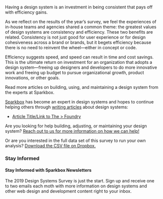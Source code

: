
<ContentBlock>

Having a design system is an investment in being consistent that pays off with efficiency gains.

As we reflect on the results of the year’s survey, we feel the experiences of in-house teams and agencies shared a common theme: the greatest values of design systems are consistency and efficiency. These two benefits are related. Consistency is not just good for user experience or for design cohesiveness across a brand or brands, but it begets efficiency because there is no need to reinvent the wheel—either in concept or code.

Efficiency suggests speed, and speed can result in time and cost savings. This is the ultimate return on investment for an organization that adopts a design system—freeing up designers and developers to do more innovative work and freeing up budget to pursue organizational growth, product innovations, or other goals.

Read more articles on building, using, and maintaining a design system from the experts at Sparkbox.

[Sparkbox][1] has become an expert in design systems and hopes to continue helping others through [writing articles][2] about design systems:

- [Article Title/Link to The &gt; Foundry][2]

Are you looking for help building, adjusting, or maintaining your design system? [Reach out to us for more information on how we can help!][3]

Or are you interested in the full data set of this survey to run your own analysis? <a class="font-link" href="https://www.dropbox.com/s/8jkacbyvs1ginfi/2019%20Design%20Systems%20Survey%20Shared%20Results.xlsx?dl=0"><span class="font-link-text">Download the CSV file on Dropbox.</span></a>

</ContentBlock>

<HeaderBlock>

### Stay Informed

</HeaderBlock>

<ContentBlock>

#### Stay Informed with Sparkbox Newsletters

The 2019 Design Systems Survey is just the start. Sign up and receive one to two emails each moth with more information on design systems and other web design and development content right to your inbox.
<Form />

</ContentBlock>

[1]: https://seesparkbox.com "Sparkbox Website Homepage"
[2]: https://seesparkbox.com/foundry "Sparbox Website Foundry Page"
[3]: https://seesparkbox.com/work-with-us "Sparkbox Website Work With Us Page"
[4]: http://eepurl.com/dta0D1 "Signup Form on the MailChimp Website"
